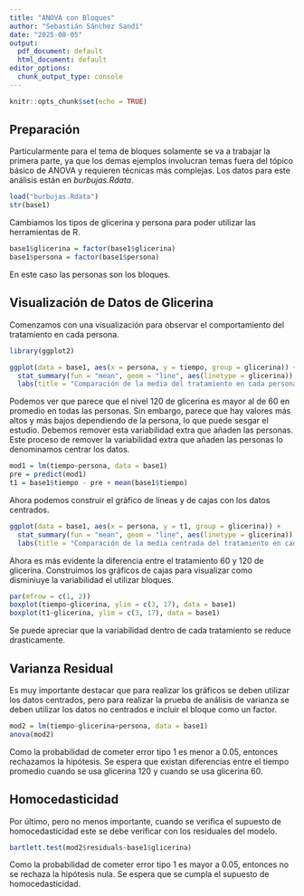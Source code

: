 ```yaml
---
title: "ANOVA con Bloques"
author: "Sebastián Sánchez Sandí"
date: "2025-08-05"
output:
  pdf_document: default
  html_document: default
editor_options:
  chunk_output_type: console
---
```


```r
knitr::opts_chunk$set(echo = TRUE)
```

## Preparación

Particularmente para el tema de bloques solamente se va a trabajar la primera parte, ya que los demas ejemplos involucran temas fuera del tópico básico de ANOVA y requieren técnicas más complejas. Los datos para este análisis están en *burbujas.Rdata*.

```r
load("burbujas.Rdata")
str(base1)
```

Cambiamos los tipos de glicerina y persona para poder utilizar las herramientas de R.

```r
base1$glicerina = factor(base1$glicerina)
base1$persona = factor(base1$persona)
```

En este caso las personas son los bloques.

## Visualización de Datos de Glicerina

Comenzamos con una visualización para observar el comportamiento del tratamiento en cada persona.

```r
library(ggplot2)

ggplot(data = base1, aes(x = persona, y = tiempo, group = glicerina)) +
  stat_summary(fun = "mean", geom = "line", aes(linetype = glicerina)) +
  labs(title = "Comparación de la media del tratamiento en cada persona")
```

Podemos ver que parece que el nivel 120 de glicerina  es mayor al de 60 en promedio en todas las personas. Sin embargo, parece que hay valores más altos y más bajos dependiendo de la persona, lo que puede sesgar el estudio. Debemos remover esta variabilidad extra que añaden las personas. Este proceso de remover la variabilidad extra que añaden las personas lo denominamos centrar los datos.

```r
mod1 = lm(tiempo~persona, data = base1)
pre = predict(mod1)
t1 = base1$tiempo - pre + mean(base1$tiempo)
```

Ahora podemos construir el gráfico de líneas y de cajas con los datos centrados.

```r
ggplot(data = base1, aes(x = persona, y = t1, group = glicerina)) +
  stat_summary(fun = "mean", geom = "line", aes(linetype = glicerina)) +
  labs(title = "Comparación de la media centrada del tratamiento en cada persona")
```

Ahora es más evidente la diferencia entre el tratamiento 60 y 120 de glicerina. Construimos los gráficos de cajas para visualizar como disminiuye la variabilidad el utilizar bloques.

```r
par(mfrow = c(1, 2))
boxplot(tiempo~glicerina, ylim = c(3, 17), data = base1)
boxplot(t1~glicerina, ylim = c(3, 17), data = base1)
```

Se puede apreciar que la variabilidad dentro de cada tratamiento se reduce drasticamente.

## Varianza Residual

Es muy importante destacar que para realizar los gráficos se deben utilizar los datos centrados, pero para realizar la prueba de análisis de varianza se deben utilizar los datos no centrados e incluir el bloque como un factor.

```r
mod2 = lm(tiempo~glicerina+persona, data = base1)
anova(mod2)
```

Como la probabilidad de cometer error tipo 1 es menor a 0.05, entonces rechazamos la hipótesis. Se espera que existan diferencias entre el tiempo promedio cuando se usa glicerina 120 y cuando se usa glicerina 60.

## Homocedasticidad

Por último, pero no menos importante, cuando se verifica el supuesto de homocedasticidad este se debe verificar con los residuales del modelo.

```r
bartlett.test(mod2$residuals~base1$glicerina)
```

Como la probabilidad de cometer error tipo 1 es mayor a 0.05, entonces no se rechaza la hipótesis nula. Se espera que se cumpla el supuesto de homocedasticidad.

